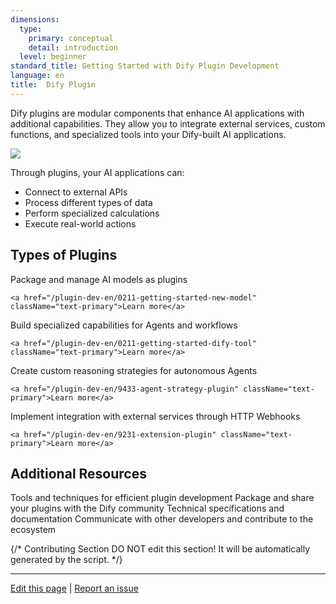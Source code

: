 ```yaml
---
dimensions:
  type:
    primary: conceptual
    detail: introduction
  level: beginner
standard_title: Getting Started with Dify Plugin Development
language: en
title:  Dify Plugin
---
```


Dify plugins are modular components that enhance AI applications with additional capabilities. They allow you to integrate external services, custom functions, and specialized tools into your Dify-built AI applications.

<Frame caption="Marketplace">
  <img src="/images/marketplace.png" />
</Frame>

Through plugins, your AI applications can:
- Connect to external APIs
- Process different types of data
- Perform specialized calculations
- Execute real-world actions

## Types of Plugins

<AccordionGroup cols={3}>
  <Accordion
    title="Models"
    icon="microchip"
    href="/plugin-dev-en/0211-getting-started-new-model"
  >
    Package and manage AI models as plugins

    <a href="/plugin-dev-en/0211-getting-started-new-model" className="text-primary">Learn more</a>
  </Accordion>
  <Accordion
    title="Tools"
    icon="toolbox"
    href="/plugin-dev-en/0211-getting-started-dify-tool"
  >
    Build specialized capabilities for Agents and workflows

    <a href="/plugin-dev-en/0211-getting-started-dify-tool" className="text-primary">Learn more</a>
  </Accordion>
  <Accordion
    title="Agent Strategies"
    icon="brain"
    href="/plugin-dev-en/9433-agent-strategy-plugin"
  >
    Create custom reasoning strategies for autonomous Agents

    <a href="/plugin-dev-en/9433-agent-strategy-plugin" className="text-primary">Learn more</a>
  </Accordion>
  <Accordion
    title="Extensions"
    icon="puzzle-piece"
    href="/plugin-dev-en/9231-extension-plugin"
  >
    Implement integration with external services through HTTP Webhooks
    
    <a href="/plugin-dev-en/9231-extension-plugin" className="text-primary">Learn more</a>
  </Accordion>
</AccordionGroup>

## Additional Resources

<CardGroup cols={2}>
  <Card
    title="Development & Debugging"
    icon="code"
    href="/plugin-dev-en/0411-remote-debug-a-plugin"
  >
    Tools and techniques for efficient plugin development
  </Card>
  <Card
    title="Publishing & Marketplace"
    icon="shop"
    href="/plugin-dev-en/0321-release-overview"
  >
    Package and share your plugins with the Dify community
  </Card>
  <Card
    title="API & SDK Reference"
    icon="book-open"
    href="/plugin-dev-en/0411-general-specifications"
  >
    Technical specifications and documentation
  </Card>
  <Card
    title="Community & Contributions"
    icon="users"
    href="/plugin-dev-en/0312-contributor-covenant-code-of-conduct"
  >
    Communicate with other developers and contribute to the ecosystem
  </Card>
</CardGroup>

{/*
Contributing Section
DO NOT edit this section!
It will be automatically generated by the script.
*/}

---

[Edit this page](https://github.com/langgenius/dify-docs/edit/main/plugin-dev-en/0111-getting-started-dify-plugin.mdx) | [Report an issue](https://github.com/langgenius/dify-docs/issues/new?template=docs.yml)

